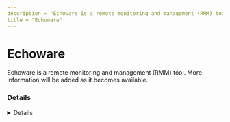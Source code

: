---
description = "Echoware is a remote monitoring and management (RMM) tool. More information will be added as it becomes available."
title = "Echoware"
---



# Echoware

Echoware is a remote monitoring and management (RMM) tool. More information will be added as it becomes available.

### Details
<Details author={""}
         category={""}
         created={""}
         website={""}
         lastModified={"2024-02-07"}
         privileges={""}
         free={ false }
         verification={ false }
/>

#### Installation Paths
<Card code={ ["echoserver*.exe", "echoware.dll"] }/>





### Forensic Artifacts








### Detections
- Detects potential processes activity of Echoware RMM tool
  - [Sigma Rule](https://github.com/magicsword-io/LOLRMM/blob/main/detections/sigma/echoware_processes_sigma.yml)


